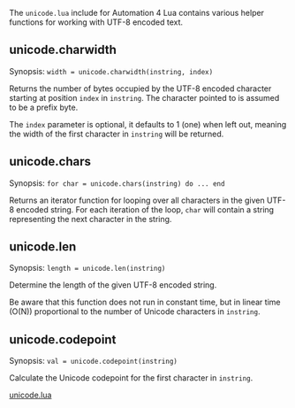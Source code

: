 The <tt>unicode.lua</tt> include for Automation 4 Lua contains various helper functions for working with UTF-8 encoded text.

== unicode.charwidth ==
Synopsis: <code>width = unicode.charwidth(instring, index)</code>

Returns the number of bytes occupied by the UTF-8 encoded character starting at position <code>index</code> in <code>instring</code>. The character pointed to is assumed to be a prefix byte.

The <code>index</code> parameter is optional, it defaults to 1 (one) when left out, meaning the width of the first character in <code>instring</code> will be returned.

== unicode.chars ==
Synopsis: <code> for char = unicode.chars(instring) do ... end</code>

Returns an iterator function for looping over all characters in the given UTF-8 encoded string. For each iteration of the loop, <code>char</code> will contain a string representing the next character in the string.

== unicode.len ==
Synopsis: <code>length = unicode.len(instring)</code>

Determine the length of the given UTF-8 encoded string.

Be aware that this function does not run in constant time, but in linear time (O(N)) proportional to the number of Unicode characters in <code>instring</code>.

== unicode.codepoint ==
Synopsis: <code>val = unicode.codepoint(instring)</code>

Calculate the Unicode codepoint for the first character in <code>instring</code>.

{{Automation navbox}}

[[Category:Lua Reference|unicode.lua]]